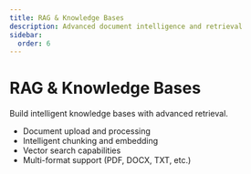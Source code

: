 ```yaml
---
title: RAG & Knowledge Bases
description: Advanced document intelligence and retrieval
sidebar:
  order: 6
---
```


# RAG & Knowledge Bases

Build intelligent knowledge bases with advanced retrieval.

- Document upload and processing
- Intelligent chunking and embedding
- Vector search capabilities
- Multi-format support (PDF, DOCX, TXT, etc.)
